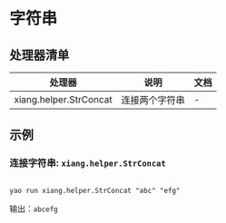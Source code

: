 # 字符串

## 处理器清单

| 处理器                 | 说明           | 文档 |
| ---------------------- | -------------- | ---- |
| xiang.helper.StrConcat | 连接两个字符串 | -    |

## 示例

### 连接字符串: `xiang.helper.StrConcat`

```

yao run xiang.helper.StrConcat "abc" "efg"
```

输出：`abcefg`

<Div style={{ display: "flex", justifyContent: "space-between" }}>
  <Link type="prev" title="数组" link="参考手册/处理器/数组"></Link>
  <Link type="next" title="日期时间" link="参考手册/处理器/日期时间"></Link>
</Div>
